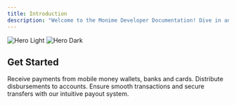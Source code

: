 ```yaml
---
title: Introduction
description: "Welcome to the Monime Developer Documentation! Dive in and discover how to create seamless payment solutions using our powerful APIs. Our documentation will guide you step-by-step to help you craft exceptional payment experiences."
---
```


<img
  className="block dark:hidden"
  src="/assets/images/hero-img.png"
  alt="Hero Light"
/>
<img
  className="hidden dark:block"
  src="/assets/images/hero-img.png"
  alt="Hero Dark"
/>

## Get Started

<CardGroup cols={2}>
  <Card
    title="Accept Payments"
    icon="money-bill"
    href="/guide/payments/payments"
  >
    Receive payments from mobile money wallets, banks and cards.
  </Card>
  <Card
    title="Payouts"
    icon="paper-plane"
    href="/guide/payouts/payouts"
  >
    Distribute disbursements to accounts. Ensure smooth
    transactions and secure transfers with our intuitive payout system.
  </Card>
</CardGroup>